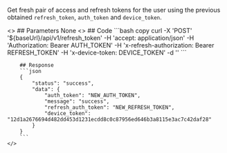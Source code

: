 
Get fresh pair of access and refresh tokens for the user using the previous obtained `refresh_token`, `auth_token` and `device_token`.

<ColumnLayout>
    <>
        ## Parameters
        None
    </>
    <>
        ## Code
        ```bash copy
        curl -X 'POST' '${baseUrl}/api/v1/refresh_token' -H  'accept: application/json'
        -H 'Authorization: Bearer AUTH_TOKEN'
        -H 'x-refresh-authorization: Bearer REFRESH_TOKEN'
        -H 'x-device-token: DEVICE_TOKEN'
        -d ''
        ```

        ## Response
        ```json
        {
            "status": "success",
            "data": {
                "auth_token": "NEW_AUTH_TOKEN",
                "message": "success",
                "refresh_auth_token": "NEW_REFRESH_TOKEN",
                "device_token": "12d1a2676694d482dd453d1231ecdd8c0c87956ed646b3a8115e3ac7c42daf28"
            }
        }
        ```
    </>
</ColumnLayout>